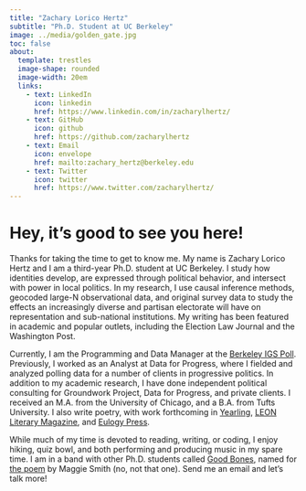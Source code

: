 ```yaml
---
title: "Zachary Lorico Hertz"
subtitle: "Ph.D. Student at UC Berkeley"
image: ../media/golden_gate.jpg
toc: false
about: 
  template: trestles
  image-shape: rounded
  image-width: 20em
  links:
    - text: LinkedIn
      icon: linkedin
      href: https://www.linkedin.com/in/zacharylhertz/
    - text: GitHub
      icon: github
      href: https://github.com/zacharylhertz
    - text: Email
      icon: envelope
      href: mailto:zachary_hertz@berkeley.edu
    - text: Twitter
      icon: twitter
      href: https://www.twitter.com/zacharylhertz/
---
```


# Hey, it's good to see you here!

Thanks for taking the time to get to know me. My name is Zachary Lorico Hertz and I am a third-year Ph.D. student at UC Berkeley. I study how identities develop, are expressed through political behavior, and intersect with power in local politics. In my research, I use causal inference methods, geocoded large-N observational data, and original survey data to study the effects an increasingly diverse and partisan electorate will have on representation and sub-national institutions. My writing has been featured in academic and popular outlets, including the Election Law Journal and the Washington Post. 

Currently, I am the Programming and Data Manager at the [Berkeley IGS Poll](https://igs.berkeley.edu/research/berkeley-igs-poll). Previously, I worked as an Analyst at Data for Progress, where I fielded and analyzed polling data for a number of clients in progressive politics. In addition to my academic research, I have done independent political consulting for Groundwork Project, Data for Progress, and private clients. I received an M.A. from the University of Chicago, and a B.A. from Tufts University. I also write poetry, with work forthcoming in [Yearling](https://workhorsewriters.com/feedback/), [LEON Literary Magazine](https://leonliteraryreview.com/), and [Eulogy Press](https://eulogy.press/#read).

While much of my time is devoted to reading, writing, or coding, I enjoy hiking, quiz bowl, and both performing and producing music in my spare time. I am in a band with other Ph.D. students called [Good Bones](https://www.instagram.com/goodbones_band/), named for [the poem](https://www.poetryfoundation.org/poems/89897/good-bones) by Maggie Smith (no, not that one). Send me an email and let's talk more!

